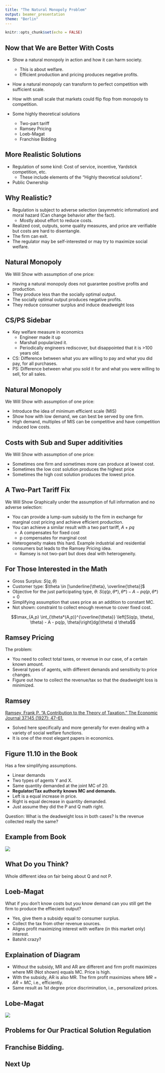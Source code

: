```yaml
---
title: "The Natural Monopoly Problem"
output: beamer_presentation
theme: "Berlin"
---
```


```r
knitr::opts_chunk$set(echo = FALSE)
```


## Now that We are Better With Costs

+ Show a natural monopoly in action and how it can harm society.
    + This is about welfare.
    + Efficient production and pricing produces negative profits.
+ How a natural monopoly can transform to perfect competition with sufficient scale.    
+ How with small scale that markets could flip flop from monopoly to competition.
     
+ Some highly theoretical solutions  
    + Two-part tariff
    + Ramsey Pricing
    + Loeb-Magat
    + Franchise Bidding
    
## More Realistic Solutions

+ Regulation of some kind: Cost of service, incentive,  Yardstick competition, etc.
    + These include elements of the "Highly theoretical solutions".
+ Public Ownership


## Why Realistic?

+ Regulation is subject to adverse selection (asymmetric information) and moral hazard (Can change behavior after the fact).
    + Mostly about effort to reduce costs.
+ Realized cost, outputs, some quality measures, and price are verifiable but costs are hard to disentangle.
+ The firm can exit.
+ The regulator may be self-interested or may try to maximize social welfare.


## Natural Monopoly

We Will Show with assumption of one price:

+ Having a natural monopoly does not guarantee positive profits and production.
+ They produce less than the socially optimal output.
+ The socially optimal output produces negative profits.
+ They reduce consumer surplus and induce deadweight loss

## CS/PS Sidebar

+ Key welfare measure in economics
    + Engineer made it up
    + Marshall popularized it.
    + Periodically engineers rediscover, but disappointed that it is >100 years old.
    
+ CS: Difference between what you are willing to pay and what you did pay, for all purchases.
+ PS: Difference between what you sold it for and what you were willing to sell, for all sales.

## Natural Monopoly

We Will Show with assumption of one price:

+ Introduce the idea of minimum efficient scale (MIS)
+ Show how with low demand, we can best be served by one firm.
+ High demand, multiples of MIS can be competitive and have competition induced low costs.

## Costs with Sub and Super additivities

We Will Show with assumption of one price:

+ Sometimes one firm and sometimes more can produce at lowest cost.
+ Sometimes the low cost solution produces the highest price
+ Sometimes the high cost solution produces the lowest price.


## A Two-Part Tariff Fix

We Will Show Graphically under the assumption of full information and no adverse selection:

+ You can provide a lump-sum subsidy to the firm in exchange for marginal cost pricing and achieve efficient production.
+ You can achieve a similar result with a two part tariff, $A + pq$
    + A compensates for fixed cost
    + p compensates for marginal cost
+ Heterogeneity makes this hard. Example industrial and residential consumers but leads to the Ramsey Pricing idea.
    + Ramsey is not two-part but does deal with heterogeneity.

## For Those Interested in the Math

+ Gross Surplus: $S(q, \theta)$
+ Customer type: $\theta \in [\underline{\theta}, \overline{\theta}]$
+ Objective for the just participating type, $\theta$: $S(q(p, \theta*), \theta*) - A - pq(p, \theta*) = 0$
+ Simplifying assumption that uses price as an addition to constant MC.
+ Not shown: constraint to collect enough revenue to cover fixed cost.

$$\max_{A,p} \int_{\theta*(A,p)}^{\overline{\theta}} \left[S(q(p, \theta), \theta) - A - pq(p, \theta)\right]dg(\theta) d \theta$$

## Ramsey Pricing

The problem:

+ You need to collect total taxes, or revenue in our case, of a certain known amount.
+ Several types of agents, with different demands and sensitivity to price changes.
+ Figure out how to collect the revenue/tax so that the deadweight loss is minimized.

## Ramsey

[Ramsey, Frank P. "A Contribution to the Theory of Taxation." The Economic Journal 37.145 (1927): 47-61.](https://www.jstor.org/stable/pdf/2222721.pdf?casa_token=jliFs5YKu8IAAAAA:9u2jMjiG5jeNY6YZVfaMTY4Ejzayg0ZrxjuzxJWzvVOmtrQqaTFq1NNzUesOvC8TRNU4RzpCN3qVh-kCl2iSTaZY0tXxzSUfxxlKZ2nTfupTHF-_HEno)

+ Solved here specifically and more generally for even dealing with a variety of social welfare functions.
+ It is one of the most elegant papers in economics.

## Figure 11.10 in the Book

Has a few simplifying assumptions.

+ Linear demands
+ Two types of agents Y and X.
+ Same quantity demanded at the joint MC of  20.
+ **Regulator/Tax authority knows MC and demands.** 
+ Left is a equal increase in price.
+ Right is equal decrease in quantity demanded.
+ Just assume they did the P and Q math right.

Question:  What is the deadweight loss in both cases?  Is the revenue collected really the same?


## Example from Book

![](Ramsey.PNG)

## What Do you Think? 

Whole different idea on fair being about Q and not P.

## Loeb-Magat

What if you don't know costs but you know demand can you still get the firm to produce the effiecient output?

+ Yes, give them a subsidy equal to consumer surplus.
+ Collect the tax from other revenue sources.
+ Aligns profit maximizing interest with welfare (in this market only) interest.
+ Batshit crazy?

## Explaination of Diagram

+ Without the subsidy, MR and AR are different and firm profit maximizes where MR (Not shown) equals MC.  Price is high.
+ With the subsidy, AR is also MR.  The firm profit maximizes where $MR=AR=MC$, i.e., efficiently.
+ Same result as 1st degree price discrimination, i.e., personalized prices.


## Lobe-Magat

![](LM.PNG)


## Problems for Our Practical Solution Regulation



## Franchise Bidding.

## Next Up
